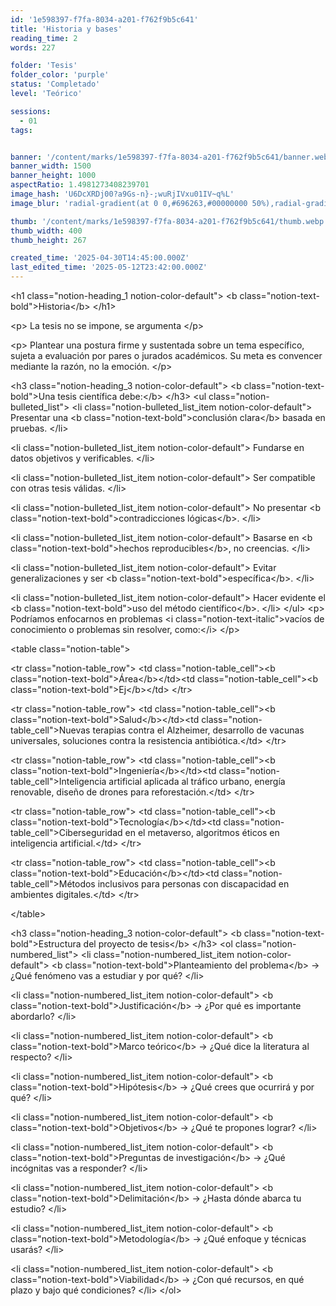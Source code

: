 ```yaml
---
id: '1e598397-f7fa-8034-a201-f762f9b5c641'
title: 'Historia y bases'
reading_time: 2
words: 227

folder: 'Tesis'
folder_color: 'purple'
status: 'Completado'
level: 'Teórico'

sessions:
  - 01
tags:


banner: '/content/marks/1e598397-f7fa-8034-a201-f762f9b5c641/banner.webp'
banner_width: 1500
banner_height: 1000
aspectRatio: 1.4981273408239701
image_hash: 'U6DcXRDj00?a9Gs-n}-;wuRjIVxu01IV~q%L'
image_blur: 'radial-gradient(at 0 0,#696263,#00000000 50%),radial-gradient(at 33% 0,#3f3442,#00000000 50%),radial-gradient(at 67% 0,#656264,#00000000 50%),radial-gradient(at 100% 0,#787774,#00000000 50%),radial-gradient(at 0 50%,#6a6862,#00000000 50%),radial-gradient(at 33% 50%,#797876,#00000000 50%),radial-gradient(at 67% 50%,#909190,#00000000 50%),radial-gradient(at 100% 50%,#808380,#00000000 50%),radial-gradient(at 0 100%,#6a6a6a,#00000000 50%),radial-gradient(at 33% 100%,#5b5b62,#00000000 50%),radial-gradient(at 67% 100%,#68696a,#00000000 50%),radial-gradient(at 100% 100%,#777975,#00000000 50%)'

thumb: '/content/marks/1e598397-f7fa-8034-a201-f762f9b5c641/thumb.webp'
thumb_width: 400
thumb_height: 267

created_time: '2025-04-30T14:45:00.000Z'
last_edited_time: '2025-05-12T23:42:00.000Z'
---
```

&lt;h1 class=&quot;notion-heading&#95;1 notion-color-default&quot;&gt;
 &lt;b class=&quot;notion-text-bold&quot;&gt;Historia&lt;/b&gt;
&lt;/h1&gt;
  
&lt;p&gt;
 La tesis no se impone&#44; se argumenta
&lt;/p&gt;
  
&lt;p&gt;
 Plantear una postura firme y sustentada sobre un tema específico&#44; sujeta a evaluación por pares o jurados académicos. Su meta es convencer mediante la razón&#44; no la emoción.
&lt;/p&gt;
  
&lt;h3 class=&quot;notion-heading&#95;3 notion-color-default&quot;&gt;
 &lt;b class=&quot;notion-text-bold&quot;&gt;Una tesis científica debe:&lt;/b&gt;
&lt;/h3&gt;
  &lt;ul class=&quot;notion-bulleted&#95;list&quot;&gt;
&lt;li class=&quot;notion-bulleted&#95;list&#95;item notion-color-default&quot;&gt;
 Presentar una &lt;b class=&quot;notion-text-bold&quot;&gt;conclusión clara&lt;/b&gt; basada en pruebas.
&lt;/li&gt;
  
&lt;li class=&quot;notion-bulleted&#95;list&#95;item notion-color-default&quot;&gt;
 Fundarse en datos objetivos y verificables.
&lt;/li&gt;
  
&lt;li class=&quot;notion-bulleted&#95;list&#95;item notion-color-default&quot;&gt;
 Ser compatible con otras tesis válidas.
&lt;/li&gt;
  
&lt;li class=&quot;notion-bulleted&#95;list&#95;item notion-color-default&quot;&gt;
 No presentar &lt;b class=&quot;notion-text-bold&quot;&gt;contradicciones lógicas&lt;/b&gt;.
&lt;/li&gt;
  
&lt;li class=&quot;notion-bulleted&#95;list&#95;item notion-color-default&quot;&gt;
 Basarse en &lt;b class=&quot;notion-text-bold&quot;&gt;hechos reproducibles&lt;/b&gt;&#44; no creencias.
&lt;/li&gt;
  
&lt;li class=&quot;notion-bulleted&#95;list&#95;item notion-color-default&quot;&gt;
 Evitar generalizaciones y ser &lt;b class=&quot;notion-text-bold&quot;&gt;específica&lt;/b&gt;.
&lt;/li&gt;
  
&lt;li class=&quot;notion-bulleted&#95;list&#95;item notion-color-default&quot;&gt;
 Hacer evidente el &lt;b class=&quot;notion-text-bold&quot;&gt;uso del método científico&lt;/b&gt;.
&lt;/li&gt;
  &lt;/ul&gt;
&lt;p&gt;
 Podríamos enfocarnos en problemas &lt;i class=&quot;notion-text-italic&quot;&gt;vacíos de conocimiento o problemas sin resolver&#44; como:&lt;/i&gt;
&lt;/p&gt;
  
&lt;table class=&quot;notion-table&quot;&gt;
 
&lt;tr class=&quot;notion-table&#95;row&quot;&gt;
 &lt;td class=&quot;notion-table&#95;cell&quot;&gt;&lt;b class=&quot;notion-text-bold&quot;&gt;Área&lt;/b&gt;&lt;/td&gt;&lt;td class=&quot;notion-table&#95;cell&quot;&gt;&lt;b class=&quot;notion-text-bold&quot;&gt;Ej&lt;/b&gt;&lt;/td&gt;
&lt;/tr&gt;
  
&lt;tr class=&quot;notion-table&#95;row&quot;&gt;
 &lt;td class=&quot;notion-table&#95;cell&quot;&gt;&lt;b class=&quot;notion-text-bold&quot;&gt;Salud&lt;/b&gt;&lt;/td&gt;&lt;td class=&quot;notion-table&#95;cell&quot;&gt;Nuevas terapias contra el Alzheimer&#44; desarrollo de vacunas universales&#44; soluciones contra la resistencia antibiótica.&lt;/td&gt;
&lt;/tr&gt;
  
&lt;tr class=&quot;notion-table&#95;row&quot;&gt;
 &lt;td class=&quot;notion-table&#95;cell&quot;&gt;&lt;b class=&quot;notion-text-bold&quot;&gt;Ingeniería&lt;/b&gt;&lt;/td&gt;&lt;td class=&quot;notion-table&#95;cell&quot;&gt;Inteligencia artificial aplicada al tráfico urbano&#44; energía renovable&#44; diseño de drones para reforestación.&lt;/td&gt;
&lt;/tr&gt;
  
&lt;tr class=&quot;notion-table&#95;row&quot;&gt;
 &lt;td class=&quot;notion-table&#95;cell&quot;&gt;&lt;b class=&quot;notion-text-bold&quot;&gt;Tecnología&lt;/b&gt;&lt;/td&gt;&lt;td class=&quot;notion-table&#95;cell&quot;&gt;Ciberseguridad en el metaverso&#44; algoritmos éticos en inteligencia artificial.&lt;/td&gt;
&lt;/tr&gt;
  
&lt;tr class=&quot;notion-table&#95;row&quot;&gt;
 &lt;td class=&quot;notion-table&#95;cell&quot;&gt;&lt;b class=&quot;notion-text-bold&quot;&gt;Educación&lt;/b&gt;&lt;/td&gt;&lt;td class=&quot;notion-table&#95;cell&quot;&gt;Métodos inclusivos para personas con discapacidad en ambientes digitales.&lt;/td&gt;
&lt;/tr&gt;
  
&lt;/table&gt;
  
&lt;h3 class=&quot;notion-heading&#95;3 notion-color-default&quot;&gt;
 &lt;b class=&quot;notion-text-bold&quot;&gt;Estructura del proyecto de tesis&lt;/b&gt;
&lt;/h3&gt;
  &lt;ol class=&quot;notion-numbered&#95;list&quot;&gt;
&lt;li class=&quot;notion-numbered&#95;list&#95;item notion-color-default&quot;&gt;
 &lt;b class=&quot;notion-text-bold&quot;&gt;Planteamiento del problema&lt;/b&gt; → ¿Qué fenómeno vas a estudiar y por qué&#63;
&lt;/li&gt;
  
&lt;li class=&quot;notion-numbered&#95;list&#95;item notion-color-default&quot;&gt;
 &lt;b class=&quot;notion-text-bold&quot;&gt;Justificación&lt;/b&gt; → ¿Por qué es importante abordarlo&#63;
&lt;/li&gt;
  
&lt;li class=&quot;notion-numbered&#95;list&#95;item notion-color-default&quot;&gt;
 &lt;b class=&quot;notion-text-bold&quot;&gt;Marco teórico&lt;/b&gt; → ¿Qué dice la literatura al respecto&#63;
&lt;/li&gt;
  
&lt;li class=&quot;notion-numbered&#95;list&#95;item notion-color-default&quot;&gt;
 &lt;b class=&quot;notion-text-bold&quot;&gt;Hipótesis&lt;/b&gt; → ¿Qué crees que ocurrirá y por qué&#63;
&lt;/li&gt;
  
&lt;li class=&quot;notion-numbered&#95;list&#95;item notion-color-default&quot;&gt;
 &lt;b class=&quot;notion-text-bold&quot;&gt;Objetivos&lt;/b&gt; → ¿Qué te propones lograr&#63;
&lt;/li&gt;
  
&lt;li class=&quot;notion-numbered&#95;list&#95;item notion-color-default&quot;&gt;
 &lt;b class=&quot;notion-text-bold&quot;&gt;Preguntas de investigación&lt;/b&gt; → ¿Qué incógnitas vas a responder&#63;
&lt;/li&gt;
  
&lt;li class=&quot;notion-numbered&#95;list&#95;item notion-color-default&quot;&gt;
 &lt;b class=&quot;notion-text-bold&quot;&gt;Delimitación&lt;/b&gt; → ¿Hasta dónde abarca tu estudio&#63;
&lt;/li&gt;
  
&lt;li class=&quot;notion-numbered&#95;list&#95;item notion-color-default&quot;&gt;
 &lt;b class=&quot;notion-text-bold&quot;&gt;Metodología&lt;/b&gt; → ¿Qué enfoque y técnicas usarás&#63;
&lt;/li&gt;
  
&lt;li class=&quot;notion-numbered&#95;list&#95;item notion-color-default&quot;&gt;
 &lt;b class=&quot;notion-text-bold&quot;&gt;Viabilidad&lt;/b&gt; → ¿Con qué recursos&#44; en qué plazo y bajo qué condiciones&#63;
&lt;/li&gt;
  &lt;/ol&gt;